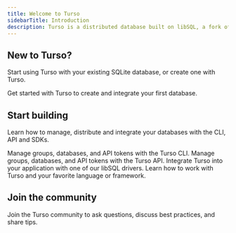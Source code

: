 ```yaml
---
title: Welcome to Turso
sidebarTitle: Introduction
description: Turso is a distributed database built on libSQL, a fork of SQLite. It's optimized for low query latency, making it suitable for global applications.
---
```


## New to Turso?

Start using Turso with your existing SQLite database, or create one with Turso.

<CardGroup cols={2}>
  <Card title="Quickstart" icon="play" href="/quickstart">
    Get started with Turso to create and integrate your first database.
  </Card>
</CardGroup>

## Start building

Learn how to manage, distribute and integrate your databases with the CLI, API and SDKs.

<CardGroup cols={2}>
  <Card title="Turso CLI" icon="terminal" href="/cli">
    Manage groups, databases, and API tokens with the Turso CLI.
  </Card>
  <Card title="Turso Platform API" icon="database" href="/api-reference">
    Manage groups, databases, and API tokens with the Turso API.
  </Card>
  <Card title="SDKs" icon="brackets-curly" href="/sdk">
    Integrate Turso into your application with one of our libSQL drivers.
  </Card>
  <Card title="Tutorials" icon="code" href="https://blog.turso.tech">
    Learn how to work with Turso and your favorite language or framework.
  </Card>
</CardGroup>

## Join the community

Join the Turso community to ask questions, discuss best practices, and share tips.

<CardGroup cols={3}>
  <Card
    title="Discord"
    icon="discord"
    href="https://discord.com/invite/4B5D7hYwub"
  />
  <Card
    title="GitHub"
    icon="github"
    href="https://github.com/tursodatabase"
  ></Card>
  <Card
    title="Twitter / X"
    icon="twitter"
    href="https://twitter.com/tursodatabase"
  ></Card>
</CardGroup>
